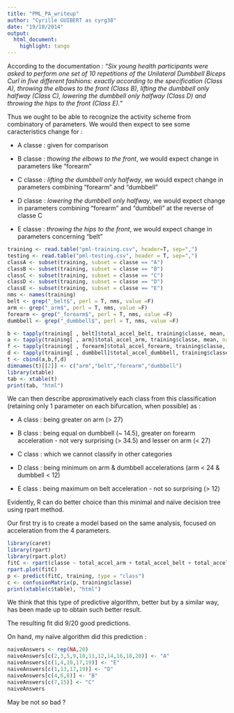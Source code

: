 ```yaml
---
title: "PML_PA_writeup"
author: "Cyrille GUIBERT as cyrg38"
date: "19/10/2014"
output:
  html_document:
    highlight: tango
---
```


According to the documentation :
_"Six young health participants were asked to perform one set of 10 repetitions of the Unilateral Dumbbell Biceps Curl in five different fashions: exactly according to the specification (Class A), throwing the elbows to the front (Class B), lifting the dumbbell only halfway (Class C), lowering the dumbbell only halfway (Class D) and throwing the hips to the front (Class E)."_

Thus we ought to be able to recognize the activity scheme from combinatory of parameters.
We would then expect to see some caracteristics change for :

* A classe : given for comparison  

* B classe : _thowing the elbows to the front_, we would expect change in parameters like "forearm"  

* C classe : _lifting the dumbbell only halfway_, we would expect change in parameters combining "forearm" and "dumbbell"  

* D classe : _lowering the dumbbell only halfway_,  we would expect change in parameters combining "forearm" and "dumbbell" at the reverse of classe C  

* E classe : _throwing the hips to the front_, we would expect change in parameters concerning "belt"  

```r
training <- read.table("pml-training.csv", header=T, sep=",")
testing <- read.table("pml-testing.csv", header = T, sep=",")
classA <- subset(training, subset = classe == "A")
classB <- subset(training, subset = classe == "B")
classC <- subset(training, subset = classe == "C")
classD <- subset(training, subset = classe == "D")
classE <- subset(training, subset = classe == "E")
nms <- names(training)
belt <- grep("_belt$", perl = T, nms, value =F)
arm <- grep("_arm$", perl = T, nms, value =F)
forearm <- grep("_forearm$", perl = T, nms, value =F)
dumbbell <- grep("_dumbbell$", perl = T, nms, value =F)
```

```r
b <- tapply(training[ , belt]$total_accel_belt, training$classe, mean, na.rm=T)
a <- tapply(training[ , arm]$total_accel_arm, training$classe, mean, na.rm=T)
f <- tapply(training[ , forearm]$total_accel_forearm, training$classe, mean, na.rm=T)
d <- tapply(training[ , dumbbell]$total_accel_dumbbell, training$classe, mean, na.rm=T)
t <- cbind(a,b,f,d)
dimnames(t)[[2]] <- c("arm","belt","forearm","dumbbell")
library(xtable)
tab <- xtable(t)
print(tab, "html")
```

We can then describe approximatively each class from this classification (retaining only 1 parameter on each bifurcation, when possible) as :

* A class : being greater on arm (> 27)  

* B class : being equal on dumbbell (~ 14.5), greater on forearm acceleration - not very surprising (> 34.5) and lesser on arm (< 27)  

* C class : which we cannot classify in other categories  

* D class : being minimum on arm & dumbbell accelerations (arm < 24 & dumbbell < 12)  

* E class : being maximum on belt acceleration - not so surprising (> 12)  

Evidently, R can do better choice than this minimal and naïve decision tree using rpart method.

Our first try is to create a model based on the same analysis, focused on acceleration from the 4 parameters.

```r
library(caret)
library(rpart)
library(rpart.plot)
fitC <- rpart(classe ~ total_accel_arm + total_accel_belt + total_accel_forearm + total_accel_dumbbell, training, method="class")
rpart.plot(fitC)
p <- predict(fitC, training, type = "class")
c <- confusionMatrix(p, training$classe)
print(xtable(c$table), "html")
```

We think that this type of predictive algorithm, better but by a similar way, has been made up to obtain such better result.

The resulting fit did 9/20 good predictions.

On hand, my naïve algorithm did this prediction :

```r
naiveAnswers <- rep(NA,20)
naiveAnswers[c(2,3,5,9,10,11,12,14,16,18,20)] <- "A"
naiveAnswers[c(1,4,10,17,19)] <- "E"
naiveAnswers[c(1,13,17,19)] <- "D"
naiveAnswers[c(4,6,8)] <- "B"
naiveAnswers[c(7,15)] <- "C"
naiveAnswers
```

May be not so bad ?

